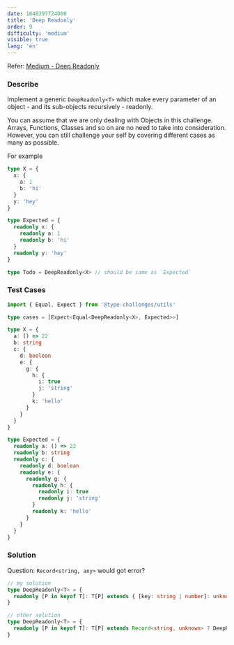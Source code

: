 ```yaml
---
date: 1648397724000
title: 'Deep Readonly'
order: 9
difficulty: 'medium'
visible: true
lang: 'en'
---
```


Refer: [Medium - Deep Readonly](https://github.com/type-challenges/type-challenges/blob/main/questions/00009-medium-deep-readonly/README.md)

### Describe

Implement a generic `DeepReadonly<T>` which make every parameter of an object - and its sub-objects recursively - readonly.

You can assume that we are only dealing with Objects in this challenge. Arrays, Functions, Classes and so on are no need to take into consideration. However, you can still challenge your self by covering different cases as many as possible.

For example

```typescript
type X = {
  x: {
    a: 1
    b: 'hi'
  }
  y: 'hey'
}

type Expected = {
  readonly x: {
    readonly a: 1
    readonly b: 'hi'
  }
  readonly y: 'hey'
}

type Todo = DeepReadonly<X> // should be same as `Expected`
```

### Test Cases

```typescript
import { Equal, Expect } from '@type-challenges/utils'

type cases = [Expect<Equal<DeepReadonly<X>, Expected>>]

type X = {
  a: () => 22
  b: string
  c: {
    d: boolean
    e: {
      g: {
        h: {
          i: true
          j: 'string'
        }
        k: 'hello'
      }
    }
  }
}

type Expected = {
  readonly a: () => 22
  readonly b: string
  readonly c: {
    readonly d: boolean
    readonly e: {
      readonly g: {
        readonly h: {
          readonly i: true
          readonly j: 'string'
        }
        readonly k: 'hello'
      }
    }
  }
}
```

### Solution

Question: `Record<string, any>` would got error?

```typescript
// my solution
type DeepReadonly<T> = {
  readonly [P in keyof T]: T[P] extends { [key: string | number]: unknown } ? DeepReadonly<T[P]> : T[P]
}

// other solution
type DeepReadonly<T> = {
  readonly [P in keyof T]: T[P] extends Record<string, unknown> ? DeepReadonly<T[P]> : T[P]
}
```
